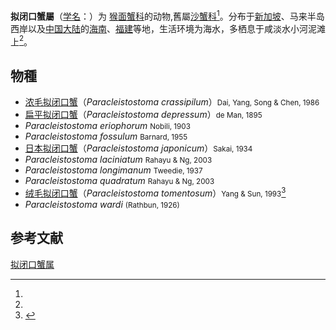 {{Automatic taxobox
| taxon = Paracleistostoma
| authority = 
| name = 拟闭口蟹属<ref name='id11955'>{{cite web| url =http://www.bioinfo.cn/db05/BjdwSpecies.php?action=view&id=11955| title =扁平拟闭口蟹| work =《中国动物物种编目数据库》| publisher =中国科学院微生物研究所| author =中国科学院动物研究所| accessdate =2009-04-28| deadurl =yes| archiveurl =https://web.archive.org/web/20141027171846/http://www.bioinfo.cn/db05/BjdwSpecies.php?action=view&id=11955| archivedate =2014-10-27}}</ref>
}}
'''拟闭口蟹屬'''（[[学名|学名]]：{{lang|la|'''''Paracleistostoma'''''}}）为 [[猴面蟹科|猴面蟹科]]的动物,舊屬[[沙蟹科|沙蟹科]]<ref name='id11955'/>。分布于[[新加坡|新加坡]]、马来半岛西岸以及[[中国大陆|中国大陆]]的[[海南|海南]]、[[福建|福建]]等地，生活环境为海水，多栖息于咸淡水小河泥滩上<ref name='id11955'/>。

==物種==
*[[浓毛拟闭口蟹|浓毛拟闭口蟹]]（''Paracleistostoma crassipilum''）<small>Dai, Yang, Song & Chen, 1986</small>
*[[扁平拟闭口蟹|扁平拟闭口蟹]]（''Paracleistostoma depressum''）<small>de Man, 1895</small>
*''Paracleistostoma eriophorum'' <small>Nobili, 1903</small>
*''Paracleistostoma fossulum'' <small>Barnard, 1955</small>
*[[日本拟闭口蟹|日本拟闭口蟹]]（''Paracleistostoma japonicum''）<small>Sakai, 1934</small>
*''Paracleistostoma laciniatum'' <small>Rahayu & Ng, 2003</small>
*''Paracleistostoma longimanum'' <small>Tweedie, 1937</small>
*''Paracleistostoma quadratum'' <small>Rahayu & Ng, 2003</small>
*[[绒毛拟闭口蟹|绒毛拟闭口蟹]]（''Paracleistostoma tomentosum''）<small>Yang & Sun, 1993</small><ref>{{cite journal|url=http://mall.cnki.net/magazine/article/DWFL199302004.htm|title=拟闭口蟹属一新种记述(甲壳纲:十足目)|author1=[[杨思谅|杨思谅]]|author2=[[孙秀敏|孙秀敏]]|language=zh-hans|journal=《[[动物分类学报|动物分类学报]]》|year=1993年|issue=第02期|access-date=2014-05-23|archive-date=2014-05-23|archive-url=https://web.archive.org/web/20140523231226/http://mall.cnki.net/magazine/article/DWFL199302004.htm|dead-url=no}}</ref>
*''Paracleistostoma wardi'' <small>(Rathbun, 1926)</small>

== 参考文献 ==
{{reflist}}

{{Taxonbar}}
[[Category:拟闭口蟹属|]]